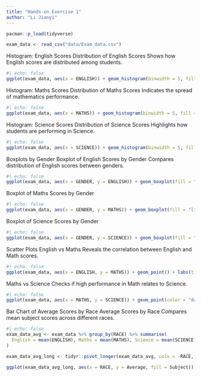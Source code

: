 ```yaml
---
title: "Hands-on Exercise 1"
author: "Li Jianyi"
---
```


```r
pacman::p_load(tidyverse)
```

```r
exam_data <- read_csv("data/Exam_data.csv")
```

Histogram: English Scores Distribution of English Scores Shows how English scores are distributed among students.

```r
#| echo: false
ggplot(exam_data, aes(x = ENGLISH)) + geom_histogram(binwidth = 5, fill = "skyblue", color = "black") + labs(title = "Distribution of English Scores", x = "Score", y = "Count")
```

Histogram: Maths Scores Distribution of Maths Scores Indicates the spread of mathematics performance.

```r
#| echo: false
ggplot(exam_data, aes(x = MATHS)) + geom_histogram(binwidth = 5, fill = "orange", color = "black") + labs(title = "Distribution of Maths Scores", x = "Score", y = "Count")
```

Histogram: Science Scores Distribution of Science Scores Highlights how students are performing in Science.

```r
#| echo: false
ggplot(exam_data, aes(x = SCIENCE)) + geom_histogram(binwidth = 5, fill = "lightgreen", color = "black") + labs(title = "Distribution of Science Scores", x = "Score", y = "Count")
```

Boxplots by Gender Boxplot of English Scores by Gender Compares distribution of English scores between genders.

```r
#| echo: false
ggplot(exam_data, aes(x = GENDER, y = ENGLISH)) + geom_boxplot(fill = "grey") + labs(title = "English Scores by Gender", x = "Gender", y = "English Score")
```

Boxplot of Maths Scores by Gender

```r
#| echo: false
ggplot(exam_data, aes(x = GENDER, y = MATHS)) + geom_boxplot(fill = "lightblue") + labs(title = "Maths Scores by Gender", x = "Gender", y = "Maths Score")
```

Boxplot of Science Scores by Gender

```r
#| echo: false
ggplot(exam_data, aes(x = GENDER, y = SCIENCE)) + geom_boxplot(fill = "lightpink") + labs(title = "Science Scores by Gender", x = "Gender", y = "Science Score")
```

Scatter Plots English vs Maths Reveals the correlation between English and Math scores.

```r
#| echo: false
ggplot(exam_data, aes(x = ENGLISH, y = MATHS)) + geom_point() + labs(title = "English vs Maths", x = "English", y = "Maths")
```

Maths vs Science Checks if high performance in Math relates to Science.

```r
#| echo: false
ggplot(exam_data, aes(x = MATHS, y = SCIENCE)) + geom_point(color = "darkgreen") + labs(title = "Maths vs Science", x = "Maths", y = "Science")
```

Bar Chart of Average Scores by Race Average Scores by Race Compares mean subject scores across different races.

```r
#| echo: false
exam_data_avg <- exam_data %>% group_by(RACE) %>% summarise(
  English = mean(ENGLISH), Maths = mean(MATHS), Science = mean(SCIENCE)
)

exam_data_avg_long <- tidyr::pivot_longer(exam_data_avg, cols = -RACE, names_to = "Subject", values_to = "Average")

ggplot(exam_data_avg_long, aes(x = RACE, y = Average, fill = Subject)) + geom_bar(stat = "identity", position = "dodge") + labs(title = "Average Subject Scores by Race", x = "Race", y = "Average Score")
```
